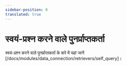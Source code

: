 ```yaml
---
sidebar-position: 0
translated: true
---
```


# स्वयं-प्रश्न करने वाले पुनर्प्राप्तकर्ता

स्वयं-प्रश्न करने वाले पुनर्प्राप्तकर्ता के बारे में यहां जानें [/docs/modules/data_connection/retrievers/self_query]।


<DocCardList />
